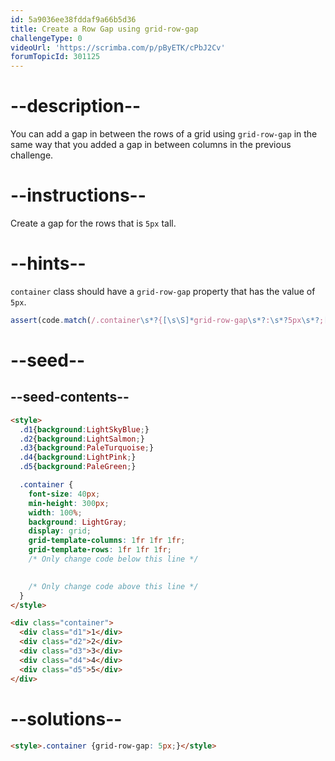```yaml
---
id: 5a9036ee38fddaf9a66b5d36
title: Create a Row Gap using grid-row-gap
challengeType: 0
videoUrl: 'https://scrimba.com/p/pByETK/cPbJ2Cv'
forumTopicId: 301125
---
```


# --description--

You can add a gap in between the rows of a grid using `grid-row-gap` in the same way that you added a gap in between columns in the previous challenge.

# --instructions--

Create a gap for the rows that is `5px` tall.

# --hints--

`container` class should have a `grid-row-gap` property that has the value of `5px`.

```js
assert(code.match(/.container\s*?{[\s\S]*grid-row-gap\s*?:\s*?5px\s*?;[\s\S]*}/gi));
```

# --seed--

## --seed-contents--

```html
<style>
  .d1{background:LightSkyBlue;}
  .d2{background:LightSalmon;}
  .d3{background:PaleTurquoise;}
  .d4{background:LightPink;}
  .d5{background:PaleGreen;}

  .container {
    font-size: 40px;
    min-height: 300px;
    width: 100%;
    background: LightGray;
    display: grid;
    grid-template-columns: 1fr 1fr 1fr;
    grid-template-rows: 1fr 1fr 1fr;
    /* Only change code below this line */

    
    /* Only change code above this line */
  }
</style>

<div class="container">
  <div class="d1">1</div>
  <div class="d2">2</div>
  <div class="d3">3</div>
  <div class="d4">4</div>
  <div class="d5">5</div>
</div>
```

# --solutions--

```html
<style>.container {grid-row-gap: 5px;}</style>
```
